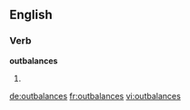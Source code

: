 ==English==

===Verb===
'''outbalances'''

# {{third-person singular of|outbalance}}

[[de:outbalances]]
[[fr:outbalances]]
[[vi:outbalances]]